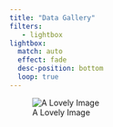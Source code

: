 ---
title: "Data Gallery"
filters:
   - lightbox
lightbox: 
  match: auto
  effect: fade
  desc-position: bottom
  loop: true
---

![A Lovely Image](NOB_images/101s.jpg)